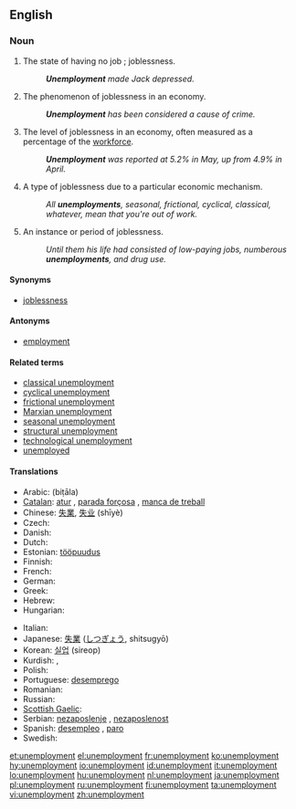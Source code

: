==English==

===Noun===
{{en-noun|unemployments|-}}

# The state of having no job<!--pertinent?, which may cause late [[filial life]]-->; joblessness.
#: '''''Unemployment''' made Jack depressed.''
# The phenomenon of joblessness in an economy.
#: '''''Unemployment''' has been considered a cause of crime.''
# The level of joblessness in an economy, often measured as a percentage of the [[workforce]].
#: '''''Unemployment''' was reported at 5.2% in May, up from 4.9% in April.''
# {{countable}} A type of joblessness due to a particular economic mechanism.
#: ''All '''unemployments''', seasonal, frictional, cyclical, classical, whatever, mean that you're out of work.''
# {{countable}} An instance or period of joblessness.
#: ''Until them his life had consisted of low-paying jobs, numberous '''unemployments''', and drug use.''

====Synonyms====
* [[joblessness]]

====Antonyms====
* [[employment]]

====Related terms====
* [[classical unemployment]]
* [[cyclical unemployment]]
* [[frictional unemployment]]
* [[Marxian unemployment]]
* [[seasonal unemployment]]
* [[structural unemployment]]
* [[technological unemployment]]
* [[unemployed]]

====Translations====
{{trans-top|joblessness}}
* Arabic: {{Arab|[[بطالة]]}} (biṭāla) {{f}}
* [[Catalan]]: [[atur]] {{m}}, [[parada forçosa]] {{f}}, [[manca de treball]] {{f}}
* Chinese: [[失業]], [[失业]] (shīyè)
* Czech: {{t-|cs|nezaměstnanost|f}}
* Danish: {{t-|da|arbejdsløshed|c}}
* Dutch: {{t-|nl|werkloosheid|f}}
* Estonian: [[tööpuudus]]
* Finnish: {{t+|fi|työttömyys}}
* French: {{t+|fr|chômage|m}}
* German: {{t+|de|Arbeitslosigkeit|f}}
* Greek: {{t+|el|ανεργία|f|tr=anergía}}
* Hebrew: {{he-translation|אבטלה|av"talah}} {{f}}
* Hungarian: {{t+|hu|munkanélküliség}}
{{trans-mid}}
* Italian: {{t+|it|disoccupazione|f}}
* Japanese: [[失業]] ([[しつぎょう]], shitsugyō)
* Korean: [[실업]] (sireop)
* Kurdish: {{ku-Arab|[[بێ ئیشی]]}}, {{ku-Arab|[[بێکاری]]}}
* Polish: {{t+|pl|bezrobocie|n}}
* Portuguese: [[desemprego]] {{m}}
* Romanian: {{t+|ro|şomaj|n}}
* Russian: {{t+|ru|безработица|f|tr=bezrabótitsa}}
* [[Scottish Gaelic]]: {{t-|gd|cion-cosnaidh|m|xs=Scottish Gaelic}}
* Serbian: [[nezaposlenje]] {{n}}, [[nezaposlenost]] {{f}}
* Spanish: [[desempleo]] {{m}}, [[paro]] {{m}} {{italbrac|Spain}}
* Swedish: {{t+|sv|arbetslöshet}}
{{trans-bottom}}

[[et:unemployment]]
[[el:unemployment]]
[[fr:unemployment]]
[[ko:unemployment]]
[[hy:unemployment]]
[[io:unemployment]]
[[id:unemployment]]
[[it:unemployment]]
[[lo:unemployment]]
[[hu:unemployment]]
[[nl:unemployment]]
[[ja:unemployment]]
[[pl:unemployment]]
[[ru:unemployment]]
[[fi:unemployment]]
[[ta:unemployment]]
[[vi:unemployment]]
[[zh:unemployment]]